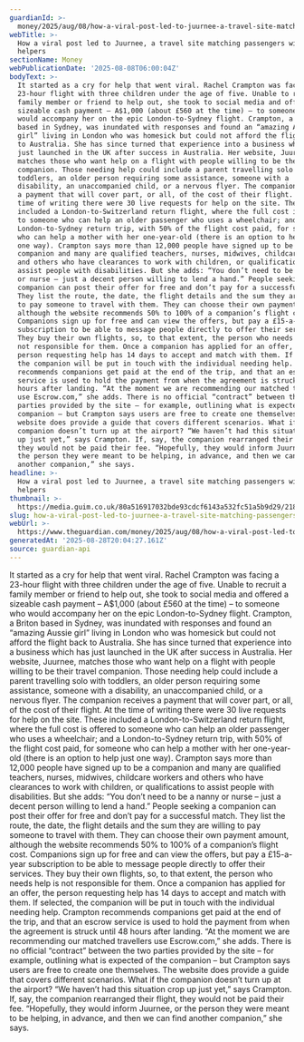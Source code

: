 ```yaml
---
guardianId: >-
  money/2025/aug/08/how-a-viral-post-led-to-juurnee-a-travel-site-matching-passengers-with-helpers
webTitle: >-
  How a viral post led to Juurnee, a travel site matching passengers with
  helpers 
sectionName: Money
webPublicationDate: '2025-08-08T06:00:04Z'
bodyText: >-
  It started as a cry for help that went viral. Rachel Crampton was facing a
  23-hour flight with three children under the age of five. Unable to recruit a
  family member or friend to help out, she took to social media and offered a
  sizeable cash payment – A$1,000 (about £560 at the time) – to someone who
  would accompany her on the epic London-to-Sydney flight. Crampton, a Briton
  based in Sydney, was inundated with responses and found an “amazing Aussie
  girl” living in London who was homesick but could not afford the flight back
  to Australia. She has since turned that experience into a business which has
  just launched in the UK after success in Australia. Her website, Juurnee,
  matches those who want help on a flight with people willing to be their travel
  companion. Those needing help could include a parent travelling solo with
  toddlers, an older person requiring some assistance, someone with a
  disability, an unaccompanied child, or a nervous flyer. The companion receives
  a payment that will cover part, or all, of the cost of their flight. At the
  time of writing there were 30 live requests for help on the site. These
  included a London-to-Switzerland return flight, where the full cost is offered
  to someone who can help an older passenger who uses a wheelchair; and a
  London-to-Sydney return trip, with 50% of the flight cost paid, for someone
  who can help a mother with her one-year-old (there is an option to help just
  one way). Crampton says more than 12,000 people have signed up to be a
  companion and many are qualified teachers, nurses, midwives, childcare workers
  and others who have clearances to work with children, or qualifications to
  assist people with disabilities. But she adds: “You don’t need to be a nanny
  or nurse – just a decent person willing to lend a hand.” People seeking a
  companion can post their offer for free and don’t pay for a successful match.
  They list the route, the date, the flight details and the sum they are willing
  to pay someone to travel with them. They can choose their own payment amount,
  although the website recommends 50% to 100% of a companion’s flight cost.
  Companions sign up for free and can view the offers, but pay a £15-a-year
  subscription to be able to message people directly to offer their services.
  They buy their own flights, so, to that extent, the person who needs help is
  not responsible for them. Once a companion has applied for an offer, the
  person requesting help has 14 days to accept and match with them. If selected,
  the companion will be put in touch with the individual needing help. Crampton
  recommends companions get paid at the end of the trip, and that an escrow
  service is used to hold the payment from when the agreement is struck until 48
  hours after landing. “At the moment we are recommending our matched travellers
  use Escrow.com,” she adds. There is no official “contract” between the two
  parties provided by the site – for example, outlining what is expected of the
  companion – but Crampton says users are free to create one themselves. The
  website does provide a guide that covers different scenarios. What if the
  companion doesn’t turn up at the airport? “We haven’t had this situation crop
  up just yet,” says Crampton. If, say, the companion rearranged their flight,
  they would not be paid their fee. “Hopefully, they would inform Juurnee, or
  the person they were meant to be helping, in advance, and then we can find
  another companion,” she says.
headline: >-
  How a viral post led to Juurnee, a travel site matching passengers with
  helpers 
thumbnail: >-
  https://media.guim.co.uk/80a516917032bde93cdcf6143a532fc51a5b9d29/218_0_4560_3648/500.jpg
slug: how-a-viral-post-led-to-juurnee-a-travel-site-matching-passengers-with-helpers
webUrl: >-
  https://www.theguardian.com/money/2025/aug/08/how-a-viral-post-led-to-juurnee-a-travel-site-matching-passengers-with-helpers
generatedAt: '2025-08-28T20:04:27.161Z'
source: guardian-api
---
```

It started as a cry for help that went viral. Rachel Crampton was facing a 23-hour flight with three children under the age of five. Unable to recruit a family member or friend to help out, she took to social media and offered a sizeable cash payment – A$1,000 (about £560 at the time) – to someone who would accompany her on the epic London-to-Sydney flight. Crampton, a Briton based in Sydney, was inundated with responses and found an “amazing Aussie girl” living in London who was homesick but could not afford the flight back to Australia. She has since turned that experience into a business which has just launched in the UK after success in Australia. Her website, Juurnee, matches those who want help on a flight with people willing to be their travel companion. Those needing help could include a parent travelling solo with toddlers, an older person requiring some assistance, someone with a disability, an unaccompanied child, or a nervous flyer. The companion receives a payment that will cover part, or all, of the cost of their flight. At the time of writing there were 30 live requests for help on the site. These included a London-to-Switzerland return flight, where the full cost is offered to someone who can help an older passenger who uses a wheelchair; and a London-to-Sydney return trip, with 50% of the flight cost paid, for someone who can help a mother with her one-year-old (there is an option to help just one way). Crampton says more than 12,000 people have signed up to be a companion and many are qualified teachers, nurses, midwives, childcare workers and others who have clearances to work with children, or qualifications to assist people with disabilities. But she adds: “You don’t need to be a nanny or nurse – just a decent person willing to lend a hand.” People seeking a companion can post their offer for free and don’t pay for a successful match. They list the route, the date, the flight details and the sum they are willing to pay someone to travel with them. They can choose their own payment amount, although the website recommends 50% to 100% of a companion’s flight cost. Companions sign up for free and can view the offers, but pay a £15-a-year subscription to be able to message people directly to offer their services. They buy their own flights, so, to that extent, the person who needs help is not responsible for them. Once a companion has applied for an offer, the person requesting help has 14 days to accept and match with them. If selected, the companion will be put in touch with the individual needing help. Crampton recommends companions get paid at the end of the trip, and that an escrow service is used to hold the payment from when the agreement is struck until 48 hours after landing. “At the moment we are recommending our matched travellers use Escrow.com,” she adds. There is no official “contract” between the two parties provided by the site – for example, outlining what is expected of the companion – but Crampton says users are free to create one themselves. The website does provide a guide that covers different scenarios. What if the companion doesn’t turn up at the airport? “We haven’t had this situation crop up just yet,” says Crampton. If, say, the companion rearranged their flight, they would not be paid their fee. “Hopefully, they would inform Juurnee, or the person they were meant to be helping, in advance, and then we can find another companion,” she says.
